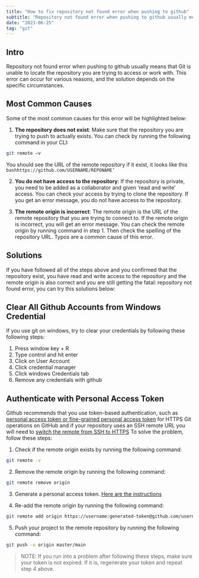 ```yaml
---
title: "How to fix repository not found error when pushing to github"
subtitle: "Repository not found error when pushing to github usually means that Git is unable to locate the repository you are trying to access or work with."
date: "2023-06-25"
tag: "git"
---
```


## Intro

Repository not found error when pushing to github usually means that Git is unable to locate the repository you are trying to access or work with. This error can occur for various reasons, and the solution depends on the specific circumstances.

## Most Common Causes

Some of the most common causes for this error will be highlighted below:

1. **The repository does not exist**: Make sure that the repository you are trying to push to actually exists. You can check by running the following command in your CLI:

```bash
git remote –v
```

You should see the URL of the remote repository if it exist, it looks like this `bashhttps://github.com/USERNAME/REPONAME’`

2. **You do not have access to the repository**: If the repository is private, you need to be added as a collaborator and given ‘read and write’ access. You can check your access by trying to clone the repository. If you get an error message, you do not have access to the repository.

3. **The remote origin is incorrect**: The remote origin is the URL of the remote repository that you are trying to connect to. If the remote origin is incorrect, you will get an error message. You can check the remote origin by running command in step 1. Then check the spelling of the repository URL. Typos are a common cause of this error.

## Solutions

If you have followed all of the steps above and you confirmed that the repository exist, you have read and write access to the repository and the remote origin is also correct and you are still getting the fatal: repository not found error, you can try this solutions below:

## Clear All Github Accounts from Windows Credential

If you use git on windows, try to clear your credentials by following these following steps:

1. Press window key + R
2. Type control and hit enter
3. Click on User Account
4. Click credential manager
5. Click windows Credentials tab
6. Remove any credentials with github

## Authenticate with Personal Access Token

Github recommends that you use token-based authentication, such as [personal access token or fine-grained personal access token](https://docs.github.com/en/enterprise-server@3.4/authentication/keeping-your-account-and-data-secure/managing-your-personal-access-tokens) for HTTPS Git operations on GitHub and if your repository uses an SSH remote URL you will need to [switch the remote from SSH to HTTPS](https://docs.github.com/en/get-started/getting-started-with-git/managing-remote-repositories) To solve the problem, follow these steps:

1. Check if the remote origin exists by running the following command:

```bash
git remote -v
```

2. Remove the remote origin by running the following command:

```bash
git remote remove origin
```

3. Generate a personal access token. [Here are the instructions](https://docs.github.com/en/enterprise-server@3.4/authentication/keeping-your-account-and-data-secure/managing-your-personal-access-tokens)

4. Re-add the remote origin by running the following command:

```bash
git remote add origin https://username:generated-token@github.com/username/reponame.git
```

5. Push your project to the remote repository by running the following command:

```bash
git push -u origin master/main
```

> NOTE: If you run into a problem after following these steps, make sure your token is not expired. If it is, regenerate your token and repeat step 4 above.
